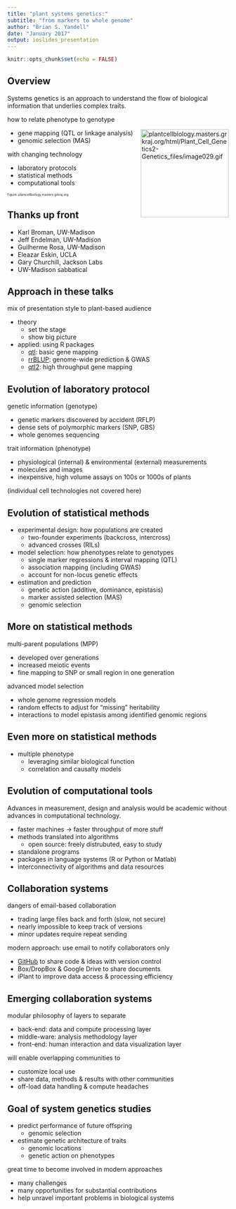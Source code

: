 ```yaml
---
title: "plant systems genetics:"
subtitle: "from markers to whole genome"
author: "Brian S. Yandell"
date: "January 2017"
output: ioslides_presentation
---
```


```r
knitr::opts_chunk$set(echo = FALSE)
```

## Overview

Systems genetics is an approach to understand the flow of biological information that underlies complex traits. 

how to relate phenotype to genotype

<img src="../Fig/plantcellbio.gif" alt="plantcellbiology.masters.grkraj.org/html/Plant_Cell_Genetics2-Genetics_files/image029.gif" style="width: 200px; float:right"/>

- gene mapping (QTL or linkage analysis)
- genomic selection (MAS)

with changing technology

- laboratory protocols
- statistical methods
- computational tools

<span style="font-size: 50%">Figure: plantcellbiology.masters.grkraj.org</span>

## Thanks up front

- Karl Broman, UW-Madison
- Jeff Endelman, UW-Madison
- Guilherme Rosa, UW-Madison
- Eleazar Eskin, UCLA
- Gary Churchill, Jackson Labs
- UW-Madison sabbatical

## Approach in these talks

mix of presentation style to plant-based audience

- theory
    + set the stage
    + show big picture
- applied: using R packages
    + [qtl](http://rqtl.org): basic gene mapping
    + [rrBLUP](http://potatobreeding.cals.wisc.edu/software/): genome-wide prediction & GWAS
    + [qtl2](http://kbroman.org/qtl2/): high throughput gene mapping

## Evolution of laboratory protocol

genetic information (genotype)

- genetic markers discovered by accident (RFLP)
- dense sets of polymorphic markers (SNP, GBS)
- whole genomes sequencing

trait information (phenotype)

- physiological (internal) & environmental (external) measurements
- molecules and images
- inexpensive, high volume assays on 100s or 1000s of plants

(individual cell technologies not covered here) 

## Evolution of statistical methods

- experimental design: how populations are created
    + two-founder experiments (backcross, intercross)
    + advanced crosses (RILs)
- model selection: how phenotypes relate to genotypes
    + single marker regressions & interval mapping (QTL)
    + association mapping (including GWAS)
    + account for non-locus genetic effects
- estimation and prediction
    + genetic action (additive, dominance, epistasis)
    + marker assisted selection (MAS)
    + genomic selection

## More on statistical methods

multi-parent populations (MPP)

- developed over generations
- increased meiotic events
- fine mapping to SNP or small region in one generation

advanced model selection

- whole genome regression models
- random effects to adjust for “missing” heritability
- interactions to model epistasis among identified genomic regions

## Even more on statistical methods

- multiple phenotype
    + leveraging similar biological function
    + correlation and causalty models 

## Evolution of computational tools

Advances in measurement, design and analysis would be academic
without advances in computational technology. 

- faster machines -> faster throughput of more stuff
- methods translated into algorithms
    + open source: freely distrubuted, easy to study
- standalone programs
- packages in language systems (R or Python or Matlab)
- interconnectivity of algorithms and data resources

## Collaboration systems

dangers of email-based collaboration

- trading large files back and forth (slow, not secure)
- nearly impossible to keep track of versions
- minor updates require repeat sending

modern approach: use email to notify collaborators only

- [GitHub](https://github.com) to share code & ideas with version control
- Box/DropBox & Google Drive to share documents
- iPlant to improve data access & processing efficiency

## Emerging collaboration systems

modular philosophy of layers to separate

- back-end: data and compute processing layer
- middle-ware: analysis methodology layer
- front-end: human interaction and data visualization layer
    
will enable overlapping communities to

- customize local use
- share data, methods & results with other communities
- off-load data handling & compute headaches

## Goal of system genetics studies

- predict performance of future offspring
    + genomic selection
- estimate genetic architecture of traits
    + genomic locations
    + genetic action on phenotypes

great time to become involved in modern approaches

- many challenges
- many opportunities for substantial contributions
- help unravel important problems in biological systems



